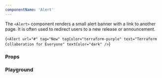 ```yaml
---
componentName: 'Alert'
---
```


The `<Alert>` component renders a small alert banner with a link to another page. It is often used to redirect users to a new release or announcement.

<LiveComponent>{`<Alert
  url="#"
  tag="New"
  tagColor="terraform-purple"
  text="Terraform Collaboration for Everyone"
  textColor="dark"
/>`}</LiveComponent>

<UsageDetails packageName="@hashicorp/react-alert" />

### Props

<PropsTable props={componentProps} />

### Playground

<!-- <KnobsComponent
  knobs={{
    tag: componentProps.tag,
    text: componentProps.text,
    tagColor: componentProps.tagColor,
    textColor: componentProps.textColor,
  }}
/> -->
